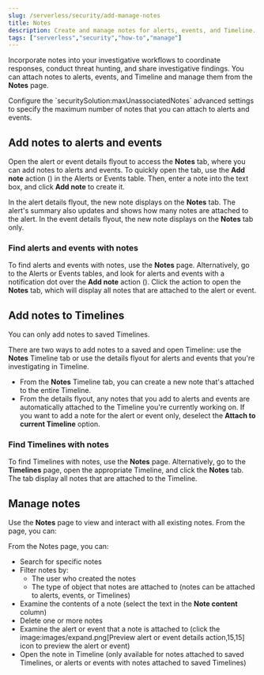 ```yaml
---
slug: /serverless/security/add-manage-notes
title: Notes
description: Create and manage notes for alerts, events, and Timeline.
tags: ["serverless","security","how-to","manage"]
---
```


<DocBadge template="technical preview" />
<div id="add-manage-notes"></div>

Incorporate notes into your investigative workflows to coordinate responses, conduct threat hunting, and share investigative findings. You can attach notes to alerts, events, and Timeline and manage them from the **Notes** page. 

<DocCallOut title="Note">
Configure the `securitySolution:maxUnassociatedNotes` <DocLink slug="/serverless/security/advanced-settings" section="max-notes-alerts-events">advanced settings</DocLink> to specify the maximum number of notes that you can attach to alerts and events.
</DocCallOut>

<div id="add-notes-documents"></div>

## Add notes to alerts and events 

Open the alert or event details flyout to access the **Notes** tab, where you can add notes to alerts and events. To quickly open the tab, use the **Add note** action (<DocIcon type="editorComment" title="The action that lets you to add a new note" />) in the Alerts or Events table. Then, enter a note into the text box, and click **Add note** to create it.

<DocImage size="xl" url="../images/notes/-notes-create-new-note.png" alt="Creating a new note"/>

In the alert details flyout, the new note displays on the **Notes** tab. The alert's summary also updates and shows how many notes are attached to the alert. In the event details flyout, the new note displays on the **Notes** tab only.

<DocImage size="xl" url="../images/notes/-notes-new-note-added-flyout.png" alt="New note added to an alert"/>

<div id="find-documents-with-notes"></div>

### Find alerts and events with notes

To find alerts and events with notes, use the <DocLink slug="/serverless/security/add-manage-notes" section="manage-notes">**Notes** page</DocLink>. Alternatively, go to the Alerts or Events tables, and look for alerts and events with a notification dot over the **Add note** action (<DocIcon type="editorComment" title="The action that lets you to add a new note" />). Click the action to open the **Notes** tab, which will display all notes that are attached to the alert or event.

<DocImage size="xl" url="../images/notes/-notes-notification.png" alt="Notes notification dog on Alerts page"/>

<div id="add-notes-timelines"></div>

## Add notes to Timelines

<DocCallOut title="Important" color="warning">
You can only add notes to saved Timelines.
</DocCallOut>

There are two ways to add notes to a saved and open Timeline: use the **Notes** Timeline tab or use the details flyout for alerts and events that you're investigating in Timeline. 

* From the **Notes** Timeline tab, you can create a new note that's attached to the entire Timeline. 
* From the details flyout, any notes that you add to alerts and events are automatically attached to the Timeline you're currently working on. If you want to add a note for the alert or event only, deselect the **Attach to current Timeline** option.

<div id="find-timelines-with-notes"></div>

### Find Timelines with notes

To find Timelines with notes, use the <DocLink slug="/serverless/security/add-manage-notes" section="manage-notes">**Notes** page</DocLink>. Alternatively, go to the **Timelines** page, open the appropriate Timeline, and click the **Notes** tab. The tab display all notes that are attached to the Timeline.

<div id="manage-notes"></div>

## Manage notes 

Use the **Notes** page to view and interact with all existing notes. From the page, you can:

From the Notes page, you can:
* Search for specific notes
* Filter notes by:
   * The user who created the notes
   * The type of object that notes are attached to (notes can be attached to alerts, events, or Timelines)
* Examine the contents of a note (select the text in the **Note content** column)
* Delete one or more notes 
* Examine the alert or event that a note is attached to (click the image:images/expand.png[Preview alert or event details action,15,15] icon to preview the alert or event)
* Open the note in Timeline (only available for notes attached to saved Timelines, or alerts or events with notes attached to saved Timelines)

<DocImage size="xl" url="../images/notes/-notes-management-page.png" alt="Notes management page"/>

